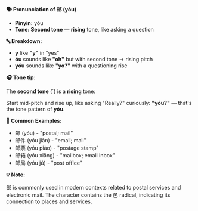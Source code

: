 **🗣️ Pronunciation of 邮 (yóu)**

- **Pinyin:** yóu
- **Tone: Second tone** — **rising** tone, like asking a question

**🔤 Breakdown:**

- **y** like **"y"** in "yes"
- **óu** sounds like **"oh"** but with second tone → rising pitch
- **yóu** sounds like **"yo?"** with a questioning rise

**🎧 Tone tip:**

The **second tone** (´) is a **rising** tone:

Start mid-pitch and rise up, like asking "Really?" curiously: **"yóu?"** — that's the tone pattern
of **yóu**.

**📝 Common Examples:**

- 邮 (yóu) - "postal; mail"
- 邮件 (yóu jiàn) - "email; mail"
- 邮票 (yóu piào) - "postage stamp"
- 邮箱 (yóu xiāng) - "mailbox; email inbox"
- 邮局 (yóu jú) - "post office"

**💡 Note:**

邮 is commonly used in modern contexts related to postal services and electronic mail. The character
contains the 邑 radical, indicating its connection to places and services.
